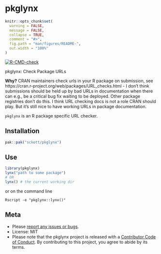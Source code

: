 pkglynx
=======

<!-- README.md is generated from README.Rmd. Please edit that file -->

```r
knitr::opts_chunk$set(
  warning = FALSE,
  message = FALSE,
  collapse = TRUE,
  comment = "#>",
  fig.path = "man/figures/README-",
  out.width = "100%"
)
```

[![R-CMD-check](https://github.com/sckott/pkglynx/actions/workflows/R-check.yml/badge.svg)](https://github.com/sckott/pkglynx/actions/workflows/R-check.yml)


pkglynx: Check Package URLs

__Why?__ CRAN maintainers check urls in your R package on submission, see https://cran.r-project.org/web/packages/URL_checks.html - I don't think submissions should be held up by bad URLs in documentation when there can e.g., be a critical bug fix waiting to be deployed. Other package registries don't do this. I think URL checking docs is not a role CRAN should play. But it's still nice to have working URLs in package documentation. 

`pkglynx` is an R package specific URL checker.

## Installation

```r
pak::pak("sckott/pkglynx")
```

## Use

```r
library(pkglynx)
lynx("path to some package")
# OR
lynx() # the current working dir
```

or on the command line

```
Rscript -e "pkglynx::lynx()"
```

## Meta

* Please [report any issues or bugs](https://github.com/sckott/pkglynx/issues).
* License: MIT
* Please note that the pkglynx project is released with a [Contributor Code of Conduct](https://contributor-covenant.org/version/2/0/CODE_OF_CONDUCT.html). By contributing to this project, you agree to abide by its terms.
